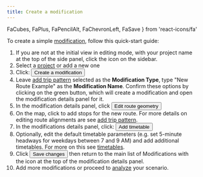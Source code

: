 ```yaml
---
title: Create a modification
---
```


  FaCubes,
  FaPlus,
  FaPencilAlt,
  FaChevronLeft,
  FaSave
} from 'react-icons/fa'


To create a simple [modification](/glossary#modification), follow this quick-start guide:

1. If you are not at the initial view in editing mode, with your project name at the top of the side panel, click the <FaCubes /> icon on the sidebar.
1. Select a [project](/glossary#project) or add a new one
1. Click: <Button variantColor='green'><FaPlus /> Create a modification</Button>
1. Leave [add trip pattern](/edit-scenario/modifications#add-trip-pattern) selected as the **Modification Type**, type "New Route Example" as the **Modification Name**. Confirm these options by clicking on the green button, which will create a modification and open the modification details panel for it.
1. In the modification details panel, click <Button variantColor='yellow'><FaPencilAlt /> Edit route geometry</Button>
1. On the map, click to add stops for the new route. For more details on editing route alignments are see [add trip pattern](/edit-scenario/modifications#add-trip-pattern).
1. In the modifications details panel, click: <Button variantColor='green'><FaPlus /> Add timetable</Button>
1. Optionally, edit the default timetable parameters (e.g. set 5-minute headways for weekdays between 7 and 9 AM) and add additional timetables. For more on this see [timetables](/edit-scenario/timetable).
1. Click <Button variantColor='green'><FaSave /> Save changes</Button> then return to the main list of Modifications with the <FaChevronLeft /> icon at the top of the modification details panel.
1. Add more modifications or proceed to [analyze](/analysis) your scenario.

